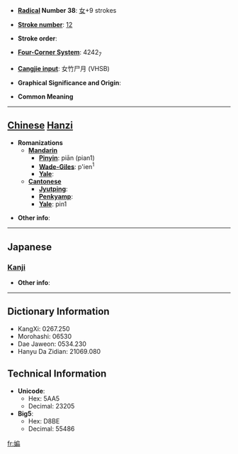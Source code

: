 * '''[[Wiktionary:Chinese radical index| Radical]] Number 38''': [[Wiktionary:Chinese radical index 女|女]]+9 strokes

* '''[[Wiktionary:Chinese total strokes index|Stroke number]]''': [[Wiktionary:Chinese total strokes index 12|12]]

* '''Stroke order''': 

* '''[[Wiktionary:Chinese four corner index|Four-Corner System]]''': 4242<sub>7</sub>

* '''[[Wiktionary:Chinese Cangjie index|Cangjie input]]''': 女竹尸月 (VHSB)

* '''Graphical Significance and Origin''': 

* '''Common Meaning'''

----

== [[Chinese]] [[Hanzi]] ==

* '''Romanizations'''
** '''[[Mandarin]]'''
*** '''[[Pinyin]]''': piān (pian1)
*** '''[[Wade-Giles]]''': p'ien<sup>1</sup>
*** '''[[Yale]]''': 
** '''[[Cantonese]]'''
*** '''[[Jyutping]]''':
*** '''[[Penkyamp]]''': 
*** '''[[Yale]]''': pin1

* '''Other info''': 

----

==Japanese==
===[[Kanji]]===
{{kanji|on readings=[[へん]] (hen)
|kun readings=
}}

* '''Other info''':  

----

== Dictionary Information ==

* KangXi: 0267.250
* Morohashi: 06530
* Dae Jaweon: 0534.230
* Hanyu Da Zidian: 21069.080

== Technical Information ==

* '''Unicode''':
** Hex: 5AA5
** Decimal: 23205
* '''Big5''':
** Hex: D8BE
** Decimal: 55486

[[fr:媥]]